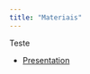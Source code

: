 ```yaml
---
title: "Materiais"
---
```


Teste

-   [Presentation](https://jvbatista1.github.io/paneldata_exercises/)
